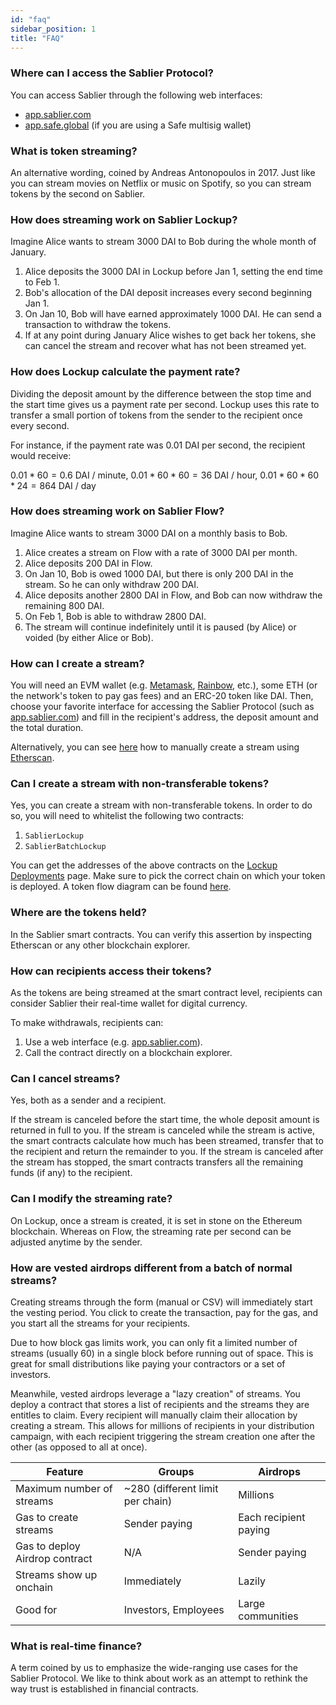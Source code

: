 ```yaml
---
id: "faq"
sidebar_position: 1
title: "FAQ"
---
```


### Where can I access the Sablier Protocol?

You can access Sablier through the following web interfaces:

- [app.sablier.com](https://app.sablier.com)
- [app.safe.global](https://app.safe.global/share/safe-app?appUrl=https%3A%2F%2Fapp.sablier.com%2F&chain=arb1) (if you
  are using a Safe multisig wallet)

### What is token streaming?

An alternative wording, coined by Andreas Antonopoulos in 2017. Just like you can stream movies on Netflix or music on
Spotify, so you can stream tokens by the second on Sablier.

### How does streaming work on Sablier Lockup?

Imagine Alice wants to stream 3000 DAI to Bob during the whole month of January.

1. Alice deposits the 3000 DAI in Lockup before Jan 1, setting the end time to Feb 1.
2. Bob's allocation of the DAI deposit increases every second beginning Jan 1.
3. On Jan 10, Bob will have earned approximately 1000 DAI. He can send a transaction to withdraw the tokens.
4. If at any point during January Alice wishes to get back her tokens, she can cancel the stream and recover what has
   not been streamed yet.

### How does Lockup calculate the payment rate?

Dividing the deposit amount by the difference between the stop time and the start time gives us a payment rate per
second. Lockup uses this rate to transfer a small portion of tokens from the sender to the recipient once every second.

For instance, if the payment rate was 0.01 DAI per second, the recipient would receive:

$0.01 * 60 = 0.6$ DAI / minute, $0.01 * 60 * 60 = 36$ DAI / hour, $0.01 * 60 * 60 * 24 = 864$ DAI / day

### How does streaming work on Sablier Flow?

Imagine Alice wants to stream 3000 DAI on a monthly basis to Bob.

1. Alice creates a stream on Flow with a rate of 3000 DAI per month.
2. Alice deposits 200 DAI in Flow.
3. On Jan 10, Bob is owed 1000 DAI, but there is only 200 DAI in the stream. So he can only withdraw 200 DAI.
4. Alice deposits another 2800 DAI in Flow, and Bob can now withdraw the remaining 800 DAI.
5. On Feb 1, Bob is able to withdraw 2800 DAI.
6. The stream will continue indefinitely until it is paused (by Alice) or voided (by either Alice or Bob).

### How can I create a stream?

You will need an EVM wallet (e.g. [Metamask](https://metamask.io), [Rainbow](https://rainbow.me), etc.), some ETH (or
the network's token to pay gas fees) and an ERC-20 token like DAI. Then, choose your favorite interface for accessing
the Sablier Protocol (such as [app.sablier.com](https://app.sablier.com)) and fill in the recipient's address, the
deposit amount and the total duration.

Alternatively, you can see [here](/guides/lockup/etherscan) how to manually create a stream using
[Etherscan](https://etherscan.io).

### Can I create a stream with non-transferable tokens?

Yes, you can create a stream with non-transferable tokens. In order to do so, you will need to whitelist the following two contracts:

1. `SablierLockup`
2. `SablierBatchLockup`

You can get the addresses of the above contracts on the [Lockup Deployments](/guides/lockup/deployments) page. Make sure to pick the correct chain on which your token is deployed. A token flow diagram can be found [here](/reference/lockup/diagrams).

### Where are the tokens held?

In the Sablier smart contracts. You can verify this assertion by inspecting Etherscan or any other blockchain explorer.

### How can recipients access their tokens?

As the tokens are being streamed at the smart contract level, recipients can consider Sablier their real-time wallet for
digital currency.

To make withdrawals, recipients can:

1. Use a web interface (e.g. [app.sablier.com](https://app.sablier.com)).
2. Call the contract directly on a blockchain explorer.

### Can I cancel streams?

Yes, both as a sender and a recipient.

If the stream is canceled before the start time, the whole deposit amount is returned in full to you. If the stream is
canceled while the stream is active, the smart contracts calculate how much has been streamed, transfer that to the
recipient and return the remainder to you. If the stream is canceled after the stream has stopped, the smart contracts
transfers all the remaining funds (if any) to the recipient.

### Can I modify the streaming rate?

On Lockup, once a stream is created, it is set in stone on the Ethereum blockchain. Whereas on Flow, the streaming rate
per second can be adjusted anytime by the sender.

### How are vested airdrops different from a batch of normal streams?

Creating streams through the form (manual or CSV) will immediately start the vesting period. You click to create the
transaction, pay for the gas, and you start all the streams for your recipients.

Due to how block gas limits work, you can only fit a limited number of streams (usually 60) in a single block before
running out of space. This is great for small distributions like paying your contractors or a set of investors.

Meanwhile, vested airdrops leverage a "lazy creation" of streams. You deploy a contract that stores a list of recipients
and the streams they are entitles to claim. Every recipient will manually claim their allocation by creating a stream.
This allows for millions of recipients in your distribution campaign, with each recipient triggering the stream creation
one after the other (as opposed to all at once).

| Feature                        | Groups                           | Airdrops              |
| ------------------------------ | -------------------------------- | --------------------- |
| Maximum number of streams      | ~280 (different limit per chain) | Millions              |
| Gas to create streams          | Sender paying                    | Each recipient paying |
| Gas to deploy Airdrop contract | N/A                              | Sender paying         |
| Streams show up onchain        | Immediately                      | Lazily                |
| Good for                       | Investors, Employees             | Large communities     |

### What is real-time finance?

A term coined by us to emphasize the wide-ranging use cases for the Sablier Protocol. We like to think about work as an
attempt to rethink the way trust is established in financial contracts.

